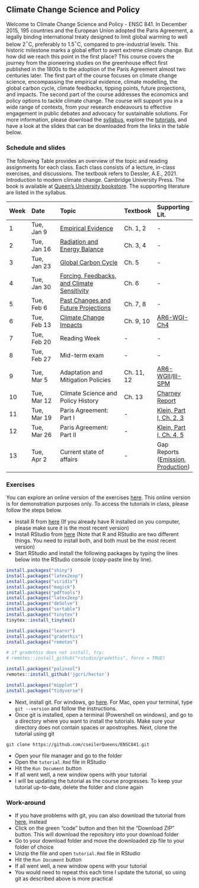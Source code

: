 ## Climate Change Science and Policy

Welcome to Climate Change Science and Policy - ENSC 841. In December 2015, 195 countries and the European Union adopted the Paris Agreement, a legally binding international treaty designed to limit global warming to well below 2$^\circ$C, preferably to 1.5$^\circ$C, compared to pre-industrial levels. This historic milestone marks a global effort to avert extreme climate change. But how did we reach this point in the first place? This course covers the journey from the pioneering studies on the greenhouse effect first published in the 1800s to the adoption of the Paris Agreement almost two centuries later. The first part of the course focuses on climate change science, encompassing the empirical evidence, climate modelling, the global carbon cycle, climate feedbacks, tipping points, future projections, and impacts. The second part of the course addresses the economics and policy options to tackle climate change. The course will support you in a wide range of contexts, from your research endeavours to effective engagement in public debates and advocacy for sustainable solutions. For more information, please download the [syllabus](https://drive.google.com/file/d/1vUuUg12YwXrV9h7bQcze_E3fofkN1ZZK/view?usp=sharing), explore the [tutorials](https://seiler-queensu.shinyapps.io/ENSC841/), and have a look at the slides that can be downloaded from the links in the table below.

### Schedule and slides

The following Table provides an overview of the topic and reading assignments for each class. Each class consists of a lecture, in-class exercises, and discussions. The textbook refers to Dessler, A.E., 2021. Introduction to modern climate change. Cambridge University Press. The book is available at [Queen's University bookstore](https://www.campusbookstore.com/textbooks/search-engine/results?Course=ENSC26469). The supporting literature are listed in the syllabus.

|Week | Date | Topic | Textbook | Supporting Lit.| 
|:-|:---|:--------|:---|:---|
|1 | Tue, Jan 9 | [Empirical Evidence](https://drive.google.com/file/d/1BjMNCDhA8oerO4PdTHx2ML7LtJOl5dyb/view?usp=sharing) | Ch. 1, 2 | - |
|2 | Tue, Jan 16 | [Radiation and Energy Balance](https://drive.google.com/file/d/17t3eTh9kdXogQD39GhlrQkQzAuRTtjSc/view?usp=sharing) | Ch. 3, 4 | - |
|3 | Tue, Jan 23 | [Global Carbon Cycle](https://drive.google.com/file/d/1Pk4hXrb4RYqAT-r_E2-NO0QgjglvPbPU/view?usp=sharing) | Ch. 5 | - |
|4 | Tue, Jan 30 | [Forcing, Feedbacks, and Climate Sensitivity](https://drive.google.com/file/d/19T_-KRQO0flkNyZzVGzd6aoND1no6IOG/view?usp=sharing) | Ch. 6 | - |
|5 | Tue, Feb 6 | [Past Changes and Future Projections](https://drive.google.com/file/d/16pEqDePpiuo4E-27IsZM2PW9vbamVKT4/view?usp=sharing) | Ch. 7, 8 | - |
|6 | Tue, Feb 13 | [Climate Change Impacts](https://drive.google.com/file/d/1SeBVIbtKQf32mkagtglaXhZFn9CGwGbs/view?usp=sharing) | Ch. 9, 10 | [AR6-WGI-Ch4](https://www.ipcc.ch/report/ar6/wg1/downloads/report/IPCC_AR6_WGI_Chapter04.pdf) |
|7 | Tue, Feb 20 | Reading Week | - | - |
|8 | Tue, Feb 27 | Mid-term exam | - | - |
|9 | Tue, Mar 5 | Adaptation and Mitigation Policies | Ch. 11, 12 | [AR6-WGII](https://www.ipcc.ch/report/ar6/wg2/downloads/report/IPCC_AR6_WGII_SummaryForPolicymakers.pdf)/[III-SPM](https://www.ipcc.ch/report/ar6/wg3/downloads/report/IPCC_AR6_WGIII_SummaryForPolicymakers.pdf) |
|10 | Tue, Mar 12 | Climate Science and Policy History | Ch. 13 | [Charney Report](https://geosci.uchicago.edu/~archer/warming_papers/charney.1979.report.pdf) | 
|11 | Tue, Mar 19 | Paris Agreement: Part I | - | [Klein, Part I, Ch. 2, 3](https://ocul-qu.primo.exlibrisgroup.com/permalink/01OCUL_QU/r9dor2/alma9952454683605158) |
|12 | Tue, Mar 26 | Paris Agreement: Part II | - |[Klein, Part I, Ch. 4, 5](https://ocul-qu.primo.exlibrisgroup.com/permalink/01OCUL_QU/r9dor2/alma9952454683605158) |
|13 | Tue, Apr 2 | Current state of affairs | - | Gap Reports ([Emission](https://wedocs.unep.org/bitstream/handle/20.500.11822/43923/EGR2023_ESEN.pdf?sequence=10), [Production](https://productiongap.org/wp-content/uploads/2023/11/PGR2023_ExecSum_web.pdf)) |


### Exercises

You can explore an online version of the exercises [here](https://seiler-queensu.shinyapps.io/ENSC841/). This online version is for demonstration purposes only. To access the tutorials in class, please follow the steps below.

* Install R from [here](https://posit.co/download/rstudio-desktop/) (If you already have R installed on you computer, please make sure it is the most recent version)
* Install RStudio from [here](https://posit.co/download/rstudio-desktop/) (Note that R and RStudio are two different things. You need to install both, and both must be the most recent version)
* Start RStudio and install the following packages by typing the lines below into the RStudio console (copy-paste line by line).

```{r, echo = TRUE, eval=FALSE}
install.packages("shiny")
install.packages("latex2exp")
install.packages("viridis")
install.packages("magick")
install.packages("pdftools")
install.packages("latex2exp")
install.packages("deSolve")
install.packages("sortable")
install.packages("tinytex")
tinytex::install_tinytex()

install.packages("learnr")
install.packages("gradethis")
install.packages("remotes")

# if gradethis does not install, try:
# remotes::install_github("rstudio/gradethis", force = TRUE)

install.packages("palinsol")
remotes::install_github('jgcri/hector')

install.packages("mipplot")
install.packages("tidyverse")

```

* Next, install git. For windows, go [here](https://git-scm.com/download/win). For Mac, open your terminal, type ```git --version``` and follow the instructions.
* Once git is installed, open a terminal (Powershell on windows), and go to a directory where you want to install the tutorials. Make sure your directory does not contain spaces or apostrophes. Next, clone the tutorial using git 
```
git clone https://github.com/cseilerQueens/ENSC841.git
```
* Open your file manager and go to the folder 
* Open the ```tutorial.Rmd``` file in RStudio
* Hit the ```Run Document``` button
* If all went well, a new window opens with your tutorial
* I will be updating the tutorial as the course progresses. To keep your tutorial up-to-date, delete the folder and clone again

### Work-around
* If you have problems with git, you can also download the tutorial from [here](https://github.com/cseilerQueens/ENSC841), instead
* Click on the green "code" button and then hit the "Download ZIP" button. This will download the repository into your download folder
* Go to your download folder and move the downloaded zip file to your folder of choice
* Unzip the file and open ```tutorial.Rmd``` file in RStudio
* Hit the ```Run Document``` button
* If all went well, a new window opens with your tutorial
* You would need to repeat this each time I update the tutorial, so using git as described above is more practical
